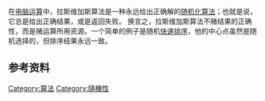 {{多個問題|
{{refimprove|time=2015-07-16T07:40:44+00:00}}
{{update|time=2015-07-16T07:40:44+00:00}}
}}
在[[电脑运算|电脑运算]]中，拉斯维加斯算法是一种永远给出正确解的[[随机化算法|随机化算法]]；也就是说，它总是给出正确结果，或是返回失败。 换言之，拉斯维加斯算法不赌结果的正确性，而是赌运算所用资源。一个简单的例子是随机[[快速排序|快速排序]]，他的中心点虽然是随机选择的，但排序结果永远一致。<span class="cx-segment" data-segmentid="10"></span>

== 参考资料 ==
{{Reflist}}

{{stub}}

[[Category:算法|Category:算法]]
[[Category:隨機性|Category:隨機性]]
